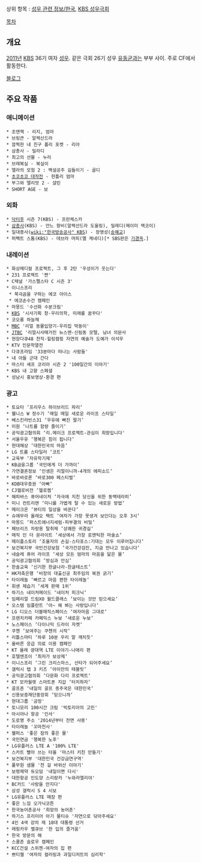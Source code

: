 상위 항목 : [[성우 관련 정보/한국]], [[KBS 성우극회]]


[[목차]]
== 개요 ==
[[2011년]] [[한국방송공사|KBS]] 36기 여자 [[성우]]. 같은 극회 26기 성우 [[유동균]]과는 부부 사이. 
주로 CF에서 활동한다.

[http://blog.naver.com/gyurivoice?Redirect=Log&logNo=220147880455&from=sectionjj 블로그]

== 주요 작품 ==
=== 애니메이션 ===
 * 조앤잭 - 리지, 엄마
 * 브링큰 - 알렉산드라
 * 깜찍한 내 친구 폴리 포켓 - 리아
 * 삼총사 - 밀라디
 * 최고의 선물 - 누리
 * 브레복실 - 복실이
 * 엘라의 모험 2 : 백설공주 길들이기 - 골디
 * [[초코초코 대작전]] - 헌틀리 엄마
 * 부그와 엘리엇 2 - 샬린
 * SHORT AGE - 보

=== 외화 ===
 * [[닥터후]] 시즌 7(KBS) - 프란체스카
 * [[삼총사]](KBS) - 안느 왕비(알렉산드라 도울링), 밀레디(메이미 맥코이)
 * 일대종사([[wiki:"한국방송공사" KBS]]) - 장영성([[송혜교]])
 * 퍼펙트 스톰(KBS) - 데브라 머피(멜 케네디)[* SBS판은 [[기경옥]].]

=== 내레이션 ===
 * 화상메디컬 프로젝트, 그 후 2탄 '우성이가 웃는다'
 * 231 프로젝트 '짠'
 * C채널 '가스펠스타 C 시즌 3'
 * 이니스프리 
  * 북극곰을 구하는 에코 아이스
  * 에코손수건 캠페인
 * 마몽드 '수선화 수분크림'
 * [[KBS]] '시사기획 창-우리의학, 미래를 꿈꾸다'
 * 코오롱 하늘채
 * [[MBC]] '리얼 동물입양기-우리집 막둥이'
 * [[JTBC]] '리얼시사매거진 뉴스맨-신림동 모텔, 남녀 의문사
 * 현장다큐48 천직-힐링캠핑 자연의 예술가 도예가 이석우
 * KTV 인문학열전
 * 다큐프라임 '33분마다 떠나는 사람들'
 * 내 아들 군대 간다
 * 마스터 셰프 코리아 시즌 2 '100일간의 이야기'
 * KBS 내 고향 스페셜
 * 성남시 홍보영상-환경 편

=== 광고 ===
 * 토요타 ‘프리우스 하이브리드 파리‘
 * 웰니스 W 정수기 ‘매일 매일 새로운 라이프 스타일‘
 * 베스킨라빈스31 ‘우유에 빠진 딸기’
 * 미원 ‘나트륨 함량 줄이기‘
 * 공익광고협의회 ‘리.메이크 프로젝트-관심이 희망입니다'
 * 서울우유 ‘행복은 힘이 됩니다‘
 * 현대해상 ‘대한민국의 마음‘
 * LG 트롬 스타일러 ‘코트‘
 * 교육부 ‘자유학기제‘
 * KB금융그룹 ‘국민에게 더 가까이‘
 * 가연결혼정보 ‘인생은 리얼이니까-4개의 에피소드‘
 * 바로바로론 ‘바로300 페스티벌‘
 * KDB대우증권 ‘아빠‘
 * CJ헬로비전 ‘헬로켐‘
 * 해피바스 퓨어네이처 ‘자극에 지친 당신을 위한 동백테라피’
 * 미니 컨트리맨 ‘미니를 가볍게 탈 수 있는 새로운 방법‘
 * 메이크온 ‘뷰티의 일상을 바꾼다‘
 * 슈에무라 올레오 팩트 ‘여자가 가장 못생겨 보인다는 오후 3시‘
 * 마몽드 ‘퍼스트에너지세럼-피부결의 비밀‘
 * 페브리즈 차랑용 탈취제 ‘상쾌한 귀경길‘
 * 매직 인 더 문라이트 ‘세상에서 가장 로맨틱한 마술쇼‘
 * 메이플스토리 ‘조율자의 손길-스타포스:기대는 모두 이루어집니다‘
 * 보건복지부 국민건강보험 ‘국가건강검진, 지금 만나고 있습니다‘
 * 네슬레 퓨어 라이프 ‘세상 모든 엄마의 마음을 닮은 물‘
 * 공익광고협의회 ’방심과 안심’
 * 한솔교육 ‘신기한 한글나라-한글테스트’
 * HK저축은행 ‘비장의 대출신공 최주임의 복권 긁기‘
 * 타이레놀 ‘빠르고 마음 편한 타이레놀‘
 * 휘센 제습기 ‘세계 판매 1위‘
 * 하기스 네이처메이드 ‘네이처 피크닉‘
 * 임페리얼 드림XO 월드클래스 ‘보이는 것만 믿으세요‘
 * 오스템 임플란트 ‘아~ 해 봐는 사랑입니다‘
 * LG 디오스 더블매직스페이스 ‘여자마음 그대로‘
 * 프렌치카페 카페믹스 누보 ‘새로운 누보‘
 * 노스페이스 ’다이나믹 드라이 자켓‘
 * 쿠첸 ‘보여주는 쿠첸의 시작‘
 * 리틀스마티 ‘하루 10분 우리 말 깨치듯‘
 * 올바른 응급 의료 이용 캠페인
 * KT 올레 광대역 LTE 이야기-나애리 편
 * 호텔엔조이 ‘최저가 보상제‘
 * 이니스프리 ‘그린 크리스마스, 산타가 되어주세요‘
 * 갤럭시 탭 3 키즈 ‘아이만의 태블릿‘
 * 공익광고협의회 ‘다문화 다리 프로젝트‘
 * KT 모카월렛 스마트폰 지갑 ‘터치하자‘
 * 골프존 ‘내일의 골프 종주국은 대한민국‘
 * 신용보증재단중앙회 ‘믿으니까‘
 * 현대그룹 '긍정'
 * 토니모리 100시간 크림 '빅토리아의 고민'
 * 아시아나 항공 '인사'
 * 도로명 주소 '2014년부터 전면 사용'
 * 타이레놀 '꼬마천사'
 * 웰퍼스 '좋은 잠의 좋은 물'
 * 국민연금 '행복한 노후'
 * LG유플러스 LTE A '100% LTE'
 * 스카트 빨아 쓰는 타올 '마스터 키친 만들기'
 * 보건복지부 '대한민국 건강금연구역'
 * 풀무원 샘물 '천 길 바위산 이야기'
 * 보령제약 듀오덤 '내일이면 다시'
 * 대한항공 인도양 스리랑카 '누와라엘리야'
 * BC카드 '사랑을 만지다'
 * 삼성 갤럭시 S 4 시보
 * LG유플러스 LTE 매장 편
 * 좋은 느낌 오가닉코튼
 * 한국농어촌공사 '희망의 농어촌'
 * 하기스 프리미어 아기 물티슈 '자연으로 닦아주세요'
 * 4인 4색 강의 제 18대 대통령 선거
 * 래핑카우 벨큐브 '한 입의 즐거움'
 * 한국 방문의 해
 * 스쿨존 슬로우 캠페인
 * KCC건설 스위첸-여자의 집 편
 * 쁘티첼 '여자의 컬러링과 과일디저트의 심리학'
